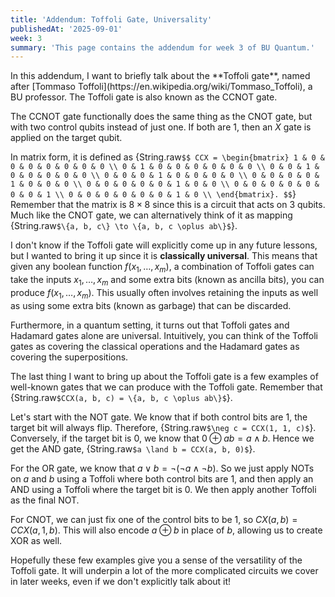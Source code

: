 ```yaml
---
title: 'Addendum: Toffoli Gate, Universality'
publishedAt: '2025-09-01'
week: 3
summary: 'This page contains the addendum for week 3 of BU Quantum.'
---
```

<KatexSpan>
In this addendum, I want to briefly talk about the **Toffoli gate**, named after [Tommaso Toffoli](https://en.wikipedia.org/wiki/Tommaso_Toffoli), a BU professor. The Toffoli gate is also known as the CCNOT gate.

The CCNOT gate functionally does the same thing as the CNOT gate, but with two control qubits instead of just one. If both are $1$, then an $X$ gate is applied on the target qubit.

In matrix form, it is defined as
{String.raw`$$
CCX = \begin{bmatrix}
1 & 0 & 0 & 0 & 0 & 0 & 0 & 0 \\
0 & 1 & 0 & 0 & 0 & 0 & 0 & 0 \\
0 & 0 & 1 & 0 & 0 & 0 & 0 & 0 \\
0 & 0 & 0 & 1 & 0 & 0 & 0 & 0 \\
0 & 0 & 0 & 0 & 1 & 0 & 0 & 0 \\
0 & 0 & 0 & 0 & 0 & 1 & 0 & 0 \\
0 & 0 & 0 & 0 & 0 & 0 & 0 & 1 \\
0 & 0 & 0 & 0 & 0 & 0 & 1 & 0 \\
\end{bmatrix}.
$$`}
Remember that the matrix is $8 \times 8$ since this is a circuit that acts on 3 qubits. Much like the CNOT gate, we can alternatively think of it as mapping {String.raw`$\{a, b, c\} \to \{a, b, c \oplus ab\}$`}.

I don't know if the Toffoli gate will explicitly come up in any future lessons, but I wanted to bring it up since it is **classically universal**. This means that given any boolean function $f(x_1,\dots,x_m)$, a combination of Toffoli gates can take the inputs $x_1,\dots,x_m$ and some extra bits (known as ancilla bits), you can produce $f(x_1,\dots,x_m)$. This usually often involves retaining the inputs as well as using some extra bits (known as garbage) that can be discarded.

Furthermore, in a quantum setting, it turns out that Toffoli gates and Hadamard gates alone are universal. Intuitively, you can think of the Toffoli gates as covering the classical operations and the Hadamard gates as covering the superpositions.

The last thing I want to bring up about the Toffoli gate is a few examples of well-known gates that we can produce with the Toffoli gate. Remember that {String.raw`$CCX(a, b, c) = \{a, b, c \oplus ab\}$`}.

Let's start with the NOT gate. We know that if both control bits are $1$, the target bit will always flip. Therefore, {String.raw`$\neg c = CCX(1, 1, c)$`}. Conversely, if the target bit is $0$, we know that $0 \oplus ab = a \land b$. Hence we get the AND gate, {String.raw`$a \land b = CCX(a, b, 0)$`}.

For the OR gate, we know that $a \lor b = \lnot (\lnot a \land \lnot b)$. So we just apply NOTs on $a$ and $b$ using a Toffoli where both control bits are $1$, and then apply an AND using a Toffoli where the target bit is $0$. We then apply another Toffoli as the final NOT.

For CNOT, we can just fix one of the control bits to be $1$, so $CX(a, b) = CCX(a, 1, b)$. This will also encode $a \oplus b$ in place of $b$, allowing us to create XOR as well.

Hopefully these few examples give you a sense of the versatility of the Toffoli gate. It will underpin a lot of the more complicated circuits we cover in later weeks, even if we don't explicitly talk about it!
</KatexSpan>